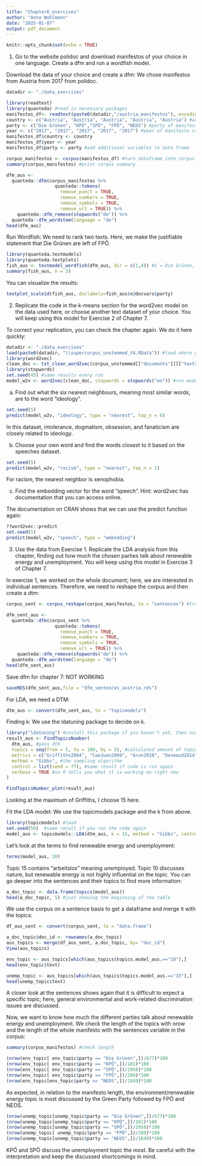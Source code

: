 ```yaml
---
title: "Chapter6_exercises"
author: "Anna Wohlmann"
date: "2025-01-07"
output: pdf_document
---
```


```r
knitr::opts_chunk$set(echo = TRUE)
```

1) Go to the website polidoc and download manifestos of your choice in one language. Create a dfm and run a wordfish model.

Download the data of your choice and create a dfm: 
We chose manifestos from Austria from 2017 from polidoc.
```r
datadir <- "./data_exercises"

library(readtext)
library(quanteda) #read in necessary packages
manifestos_df<- readtext(paste0(datadir,"/austria_manifestos"), encoding= "UTF-8") #read in data from folder
country <- c("Austria", "Austria", "Austria", "Austria", "Austria") #add a country variable 
party <- c("Die Grünen", "KPÖ","SPÖ", "FPÖ", "NEOS") #party of manifesto variable - same order as in folder!
year <- c("2017", "2017", "2017", "2017", "2017") #year of manifesto variable
manifestos_df$country <- country 
manifestos_df$year <- year
manifestos_df$party <- party #add additional variables to data frame

corpus_manifestos <- corpus(manifestos_df) #turn dataframe into corpus
summary(corpus_manifestos) #print corpus summary

dfm_aus <-
  quanteda::dfm(corpus_manifestos %>%
                  quanteda::tokens(
                    remove_punct = TRUE,
                    remove_numbers = TRUE,
                    remove_symbols = TRUE,
                    remove_url = TRUE)) %>%
    quanteda::dfm_remove(stopwords("de")) %>% 
  quanteda::dfm_wordstem(language = "de")
head(dfm_aus)

```


Run Wordfish:
We need to rank two texts. Here, we make the justifiable statement that Die Grünen are left of FPÖ.
```r
library(quanteda.textmodels)
library(quanteda.textplots)
fish_aus <- textmodel_wordfish(dfm_aus, dir = c(1,4)) #1 = Die Grünen, 4 = FPÖ
summary(fish_aus, n = 5) 
```

You can visualize the results:
```r
textplot_scale1d(fish_aus, doclabels=fish_aus$x@docvars$party) 
```


2) Replicate the code in the k-means section for the word2vec model on the data used here, or choose another text dataset of your choice. You will keep using this model for Exercise 2 of Chapter 7.

To correct your replication, you can check the chapter again. We do it here quickly:

```r
datadir <- "./data_exercises"
load(paste0(datadir, "\\supercorpus_unstemmed_V4.RData")) #load where you saved it
library(word2vec)
clean_doc <- txt_clean_word2vec(corpus_unstemmed[["documents"]][["texts"]], ascii = TRUE, alpha = TRUE, tolower = TRUE, trim = TRUE)
library(stopwords)
set.seed(45) #same results every run
model_w2v <- word2vec(clean_doc, stopwords = stopwords("en")) #run model
```

a)	Find out what the six nearest neighbours, meaning most similar words, are to the word “ideology”.
```r
set.seed(5)
predict(model_w2v, "ideology", type = "nearest", top_n = 6)

```
In this dataset, intolerance, dogmatism, obsession, and fanaticism are closely related to ideology.

b)	Choose your own word and find the words closest to it based on the speeches dataset.
```r
set.seed(5)
predict(model_w2v, "racism", type = "nearest", top_n = 1)

```
For racism, the nearest neighbor is xenophobia.

c)	Find the embedding vector for the word “speech”. Hint: word2vec has documentation that you can access online.

The documentation on CRAN shows that we can use the predict function again:
```r
??word2vec::predict
set.seed(5)
predict(model_w2v, "speech", type = "embedding")

```


3) Use the data from Exercise 1. Replicate the LDA analysis from this chapter, finding out how much the chosen parties talk about renewable energy and unemployment. You will keep using this model in Exercise 3 of Chapter 7.

In exercise 1, we worked on the whole document; here, we are interested in individual sentences. Therefore, we need to reshape the corpus and then create a dtm:

```r
corpus_sent <- corpus_reshape(corpus_manifestos, to = "sentences") #transform into sentence corpus

dfm_sent_aus <-
  quanteda::dfm(corpus_sent %>%
                  quanteda::tokens(
                    remove_punct = TRUE,
                    remove_numbers = TRUE,
                    remove_symbols = TRUE,
                    remove_url = TRUE)) %>%
    quanteda::dfm_remove(stopwords("de")) %>% 
  quanteda::dfm_wordstem(language = "de")
head(dfm_sent_aus)

```

Save dfm for chapter 7: NOT WORKING
```r
saveRDS(dfm_sent_aus,file = "dfm_sentences_austria.rds")
```

For LDA, we need a DTM: 
```r
dtm_aus <- convert(dfm_sent_aus, to = "topicmodels")
```

Finding k:
We use the ldatuning package to decide on k.
```r
library("ldatuning") #install this package if you haven't yet, then use library
result_aus <- FindTopicsNumber(
  dtm_aus, #pass dtm
  topics = seq(from = 5, to = 100, by = 5), #calculated amount of topics
  metrics = c("Griffiths2004", "CaoJuan2009", "Arun2010", "Deveaud2014"), #the algorithms
  method = "Gibbs", #the sampling algorithm
  control = list(seed = 77), #same result if code is run again
  verbose = TRUE #so R tells you what it is working on right now
)

FindTopicsNumber_plot(result_aus)
```
Looking at the maximum of Griffiths, I choose 15 here.

Fit the LDA model:
We use the topicmodels package and the k from above.
```r
library(topicmodels) #load
set.seed(50)  #same result if you run the code again
model_aus <- topicmodels::LDA(dtm_aus, k = 15, method = "Gibbs", control = list(alpha = 0.5, burnin = 1000, iter =3000)) #burnin and iter will be improved in exercise 3 of chapter 7

```

Let's look at the terms to find renewable energy and unemployment:
```r
terms(model_aus, 20) 
```
Topic 15 contains "arbeitslos" meaning unemployed. Topic 10 discusses nature, but renewable energy is not highly influential on the topic. You can go deeper into the sentences and their topics to find more information:

```r
a_doc_topic <- data.frame(topics(model_aus))
head(a_doc_topic, 5) #just showing the beginning of the table
```

We use the corpus on a sentence basis to get a dataframe and merge it with the topics:
```r
df_aus_sent <- convert(corpus_sent, to = "data.frame")

a_doc_topic$doc_id <- rownames(a_doc_topic)
aus_topics <- merge(df_aus_sent, a_doc_topic, by= "doc_id")
View(aus_topics)
```

```r
env_topic <- aus_topics[which(aus_topics$topics.model_aus.=="10"),]
head(env_topic$text) 

unemp_topic <- aus_topics[which(aus_topics$topics.model_aus.=="15"),]
head(unemp_topic$text) 
```

A closer look at the sentences shows again that it is difficult to expect a specific topic; here, general environmental and work-related discrimination issues are discussed.

Now, we want to know how much the different parties talk about renewable energy and unemployment. We check the length of the topics with nrow and the length of the whole manifesto with the sentences variable in the corpus:

```r
summary(corpus_manifestos) #check length

(nrow(env_topic[ env_topic$party == "Die Grünen",])/677)*100
(nrow(env_topic[ env_topic$party == "KPÖ",])/181)*100
(nrow(env_topic[ env_topic$party == "SPÖ",])/2958)*100
(nrow(env_topic[ env_topic$party == "FPÖ",])/289)*100
(nrow(env_topic[env_topic$party == "NEOS",])/1649)*100 
```
As expected, in relation to the manifesto length, the environment/renewable energy topic is most discussed by the Green Party followed by FPÖ and NEOS.

```r
(nrow(unemp_topic[unemp_topic$party == "Die Grünen",])/677)*100 
(nrow(unemp_topic[unemp_topic$party == "KPÖ",])/181)*100
(nrow(unemp_topic[unemp_topic$party == "SPÖ",])/2958)*100
(nrow(unemp_topic[ unemp_topic$party == "FPÖ",])/289)*100
(nrow(unemp_topic[unemp_topic$party == "NEOS",])/1649)*100 
```
KPÖ and SPÖ discuss the unemployment topic the most. Be careful with the interpretation and keep the discussed shortcomings in mind.